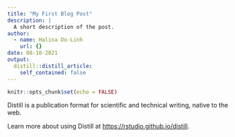 ```yaml
---
title: "My First Blog Post"
description: |
  A short description of the post.
author:
  - name: Halina Do-Linh
    url: {}
date: 08-10-2021
output:
  distill::distill_article:
    self_contained: false
---
```



```r
knitr::opts_chunk$set(echo = FALSE)
```

Distill is a publication format for scientific and technical writing, native to the web.

Learn more about using Distill at <https://rstudio.github.io/distill>.


